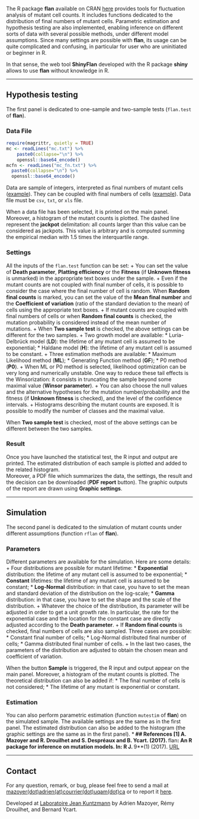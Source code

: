 
<!-- A pdf version is available [here](Manual.pdf) -->

<!-- Different user-friendly tools for fluctuation analysis are available online
[1, 2 ,7]. However, their settings are quite restrictive: exponential growth model, constant final number of cells... -->

The R package **flan** available on CRAN [here](https://cran.r-project.org/package=flan) provides tools for
fluctuation analysis of mutant cell counts. It includes functions dedicated to the distribution of final numbers of mutant cells. Parametric estimation and hypothesis testing are also implemented, enabling inference on different sorts of data with several possible methods, under different model assumptions.
Since many settings are possible with **flan**, its usage can be quite complicated and confusing, in particular for user who are uninitiated or beginner in R.

In that sense, the web tool **ShinyFlan** developed with the R package **shiny** allows to use **flan** without knowledge in R.

***
## Hypothesis testing
The first panel is dedicated to one-sample and two-sample tests (`flan.test` of **flan**).

### Data File

```r
require(magrittr, quietly = TRUE)
mc <- readLines("mc.txt") %>%
    paste0(collapse="\n") %>%
    openssl::base64_encode()
mcfn <- readLines("mc_fn.txt") %>%
  paste0(collapse="\n") %>%
  openssl::base64_encode()
```

Data are sample of integers, interpreted as final numbers of mutant cells (<a href="`r sprintf('data:text/plain;base64,%s', mc)`">example</a>).
 They can be coupled with final numbers of cells (<a href="`r sprintf('data:text/plain;base64,%s', mcfn)`">example</a>). Data file must be `csv`, `txt`, or `xls` file.

When a data file has been selected, it is printed on the main panel.
Moreover, a histogram of the mutant counts is plotted. The dashed line represent the **jackpot** delimitation: all counts larger than this value can be considered as jackpots. This value is arbitrary and is computed summing the empirical median with 1.5 times the interquartile range.

### Settings

All the inputs of the `flan.test` function can be set:
+ You can set the value of **Death parameter**, **Platting efficiency** or the **Fitness** (if **Unknown fitness** is unmarked) in the appropriate text boxes under the sample.
+ Even if the mutant counts are not coupled with final number of cells, it is possible to consider the case where the final number of cell is random. When **Random final counts** is marked, you can set the value of the **Mean final number** and the **Coefficient of variation** (ratio of the standard deviation to the mean) of cells using the appropriate text boxes.
+ If mutant counts are coupled with final numbers of cells or when **Random final counts** is checked, the mutation probability is considered instead of the mean number of mutations.
+ When **Two sample test** is checked, the above settings can be different for the two samples.
+ Two growth model are available:
  * Luria-Delbrück model (**LD**): the lifetime of any mutant cell is assumed to be exponential;
  * Haldane model (**H**): the lifetime of any mutant cell is assumed to be constant.
+ Three estimation methods are available:
  * Maximum Likelihood method (**ML**);
  * Generating Function method (**GF**);
  * P0 method (**P0**).
+ When ML or P0 method is selected, likelihood optimization can be very long and numerically unstable. One way to reduce these tail effects is the Winsorization: it consists in truncating the sample beyond some maximal value (**Winsor parameter**).
+ You can also choose the null values and the alternative hypotheses for the mutation number/probability and the fitness (if **Unknown fitness** is checked), and the level of the confidence intervals.
+ Histograms describing the mutant counts are exposed. It is possible to modify the number of classes and the maximal value.

When **Two sample test** is checked, most of the above settings can be different between the two samples.

### Result

Once you have launched the statistical test, the R input and output are printed.
The estimated distribution of each sample is plotted and added to the related histogram.   
Moreover, a PDF file which summarizes the data, the settings, the result and the decision can be downloaded (**PDF report** button). The graphic outputs of the report are drawn using **Graphic settings**.

***
## Simulation
The second panel is dedicated to the simulation of mutant counts under different assumptions (function `rflan` of **flan**).

### Parameters
Different parameters are available for the simulation. Here are some details:
+ Four distributions are possible for mutant lifetime:
  * **Exponential** distribution: the lifetime of any mutant cell is assumed to be exponential;
  * **Constant** lifetimes: the lifetime of any mutant cell is assumed to be constant;
  * **Log-Normal** distribution: in that case, you have to set the mean and standard deviation of the distribution on the log-scale;
  * **Gamma** distribution: in that case, you have to set the shape and the scale of the distribution.
+ Whatever the choice of the distribution, its parameter will be adjusted in order to get a unit growth rate. In particular, the rate for the exponential case and the location for the constant case are directly adjusted according to the **Death parameter**.
+ If **Random final counts** is checked, final numbers of cells are also sampled. Three cases are possible:
  * Constant final number of cells;
  * Log-Normal distributed final number of cells;
  * Gamma distributed final number of cells.
+ In the last two cases, the parameters of the distribution are adjusted to obtain the chosen mean and coefficient of variation.

When the button **Sample** is triggered, the R input and output appear on the main panel.
Moreover, a histogram of the mutant counts is plotted. The theoretical distribution can also be added if:
  * The final number of cells is not considered;
  * The lifetime of any mutant is exponential or constant.

### Estimation

You can also perform parametric estimation (function `mutestim` of **flan**) on the simulated sample. The available settings are the same as in the first panel. The estimated distribution can also be added to the histogram (the graphic settings are the same as in the first panel).
***
## References
[1] A. Mazoyer and R. Drouilhet and S. Despréaux and B. Ycart. (2017). **flan**: An R package for inference on mutation models. In: R J. **9**(1) (2017). [URL](https://journal.r-project.org/archive/2017/RJ-2017-029/RJ-2017-029.pdf)   


***
## Contact
For any question, remark, or bug, please feel free to send a mail at [mazoyer(dot)adrien(at)courrier(dot)uqam(dot)ca](mailto:mazoyer.adrien(at)courrier.uqam.ca) or to report it [here](https://github.com/AdriMaz/ShinyFlan/issues).

Developed at [Laboratoire Jean Kuntzmann](http://ljk.imag.fr/) by Adrien Mazoyer, Rémy Drouilhet, and Bernard Ycart.
